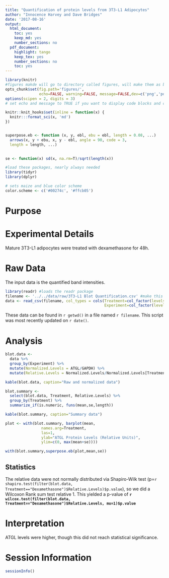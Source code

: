 ```yaml
---
title: "Quantification of protein levels from 3T3-L1 Adipocytes"
author: "Innocence Harvey and Dave Bridges"
date: '2017-08-16'
output:
  html_document:
    toc: yes
    keep_md: yes
    number_sections: no
  pdf_document:
    highlight: tango
    keep_tex: yes
    number_sections: no
    toc: yes
---
```


```r
library(knitr)
#figures makde will go to directory called figures, will make them as both png and pdf files 
opts_chunk$set(fig.path='figures/',
               echo=FALSE, warning=FALSE, message=FALSE,dev=c('png','pdf'))
options(scipen = 2, digits = 3)
# set echo and message to TRUE if you want to display code blocks and code output respectively

knitr::knit_hooks$set(inline = function(x) {
  knitr:::format_sci(x, 'md')
})


superpose.eb <- function (x, y, ebl, ebu = ebl, length = 0.08, ...)
  arrows(x, y + ebu, x, y - ebl, angle = 90, code = 3,
  length = length, ...)

  
se <- function(x) sd(x, na.rm=T)/sqrt(length(x))

#load these packages, nearly always needed
library(tidyr)
library(dplyr)

# sets maize and blue color scheme
color.scheme <- c('#00274c', '#ffcb05')
```

# Purpose

# Experimental Details

Mature 3T3-L1 adipocytes were treated with dexamethasone for 48h.

# Raw Data

The input data is the quantified band intensities.

```r
library(readr) #loads the readr package
filename <- '../../data/raw/3T3-L1 Blot Quantification.csv' #make this a separate line, you can use any variable you want
data <- read_csv(filename, col_types = cols(Treatment=col_factor(levels=c("Vehicle","Dexamethasone")),
                                            Experiment=col_factor(levels=NULL)))
```

These data can be found in `r getwd()` in a file named `r filename`.  This script was most recently updated on `r date()`.

# Analysis

```r
blot.data <-
  data %>%
  group_by(Experiment) %>%
  mutate(Normalized.Levels = ATGL/GAPDH) %>%
  mutate(Relative.Levels = Normalized.Levels/Normalized.Levels[Treatment=="Vehicle"])

kable(blot.data, caption="Raw and normalized data")

blot.summary <-
  select(blot.data, Treatment, Relative.Levels) %>%
  group_by(Treatment) %>%
  summarize_if(is.numeric, funs(mean,se,length))

kable(blot.summary, caption="Summary data")
```

```r
plot <- with(blot.summary, barplot(mean,
                names.arg=Treatment,
                las=1,
                ylab="ATGL Protein Levels (Relative Units)",
                ylim=c(0, max(mean+se))))

with(blot.summary,superpose.eb(plot,mean,se))
```

## Statistics

The relative data were not normally distributed via Shapiro-Wilk test (p=`r shapiro.test(filter(blot.data, Treatment=="Dexamethasone")$Relative.Levels)$p.value`), so we did a Wilcoxon Rank sum test relative 1.  This yielded a p-value of **`r wilcox.test(filter(blot.data, Treatment=="Dexamethasone")$Relative.Levels, mu=1)$p.value`**

# Interpretation

ATGL levels were higher, though this did not reach statistical significance.

# Session Information

```r
sessionInfo()
```